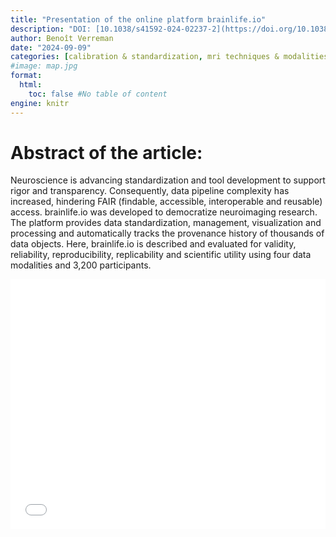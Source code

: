 ```yaml
---
title: "Presentation of the online platform brainlife.io"
description: "DOI: [10.1038/s41592-024-02237-2](https://doi.org/10.1038/s41592-024-02237-2){target='_blank'}"
author: Benoît Verreman
date: "2024-09-09"
categories: [calibration & standardization, mri techniques & modalities, neuroimaging, workflow management & platforms]
#image: map.jpg
format:
  html:
    toc: false #No table of content
engine: knitr
---
```


# Abstract of the article:

Neuroscience is advancing standardization and tool development to support rigor and transparency. Consequently, data pipeline complexity has increased, hindering FAIR (findable, accessible, interoperable and reusable) access. brainlife.io was developed to democratize neuroimaging research. The platform provides data standardization, management, visualization and processing and automatically tracks the provenance history of thousands of data objects. Here, brainlife.io is described and evaluated for validity, reliability, reproducibility, replicability and scientific utility using four data modalities and 3,200 participants.


![](../../../docs/journalclub/pdfs/2024_09_09_Benoit_brainlife_io.pdf){width=100% height=400}